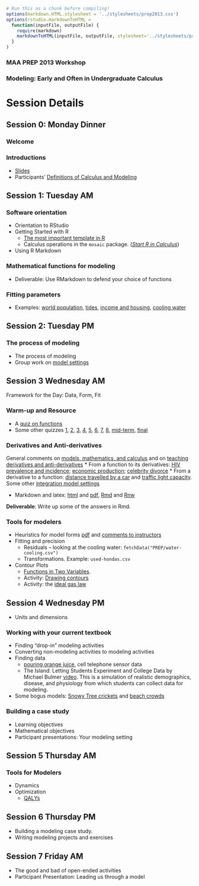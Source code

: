 ```r
# Run this as a chunk before compiling!
options(markdown.HTML.stylesheet = '../stylesheets/prep2013.css')
options(rstudio.markdownToHTML =
  function(inputFile, outputFile) {     
    require(markdown)
    markdownToHTML(inputFile, outputFile, stylesheet='../stylesheets/prep2013.css')  
  }
)
```
<script src="https://ajax.googleapis.com/ajax/libs/jquery/1.7.1/jquery.min.js"></script>
<script src="../javascripts/main.js"></script>

### MAA PREP 2013 Workshop
### Modeling: Early and Often in Undergraduate Calculus


Session Details
================
## Session 0: Monday Dinner

### Welcome

### Introductions


* [Slides](../Intro/Intro.pdf)
* Participants' [Definitions of Calculus and Modeling](../SessionNotes/definitions.html)


## Session 1: Tuesday AM

### Software orientation

* Orientation to RStudio
* Getting Started with R
  * [The most important template in R](../RIntro/LearningTeachingR.html)
  * Calculus operations in the `mosaic` package. (*[Start R in Calculus](http://www.amazon.com/Start-Calculus-Daniel-T-Kaplan/dp/0983965897)*)
* Using R Markdown

### Mathematical functions for modeling
* Deliverable: Use RMarkdown to defend your choice of functions

### Fitting parameters
* Examples: [world population](../Notes/Functions/WorldPopulation.html), [tides](../Notes/Tides/tides-hawaii.html), [income and housing](https://dl.dropboxusercontent.com/u/5098197/Exercises/HTML/AC-Income-and-Housing/AC-Income-and-Housing-A.html), [cooling water](../Notes/Cooling/CoolingCoffee.html)
   
## Session 2: Tuesday PM

### The process of modeling

* The process of modeling
* Group work on [model settings](model-settings.html)


## Session 3 Wednesday AM

Framework for the Day: Data, Form, Fit

### Warm-up and Resource

* A [quiz on functions](http://rpubs.com/dtkaplan/792)
* Some other quizzes [1](https://www.dropbox.com/s/14uah8abemevxlw/Quiz-2012-02-03.pdf), [2](https://www.dropbox.com/s/or3p7q1lx0t5o95/Quiz-2012-02-10.pdf), [3](https://www.dropbox.com/s/igvcdbx6553se6f/Quiz-2012-02-17.pdf), [4](https://www.dropbox.com/s/9iya2nozi7szc0h/Quiz-2012-02-24.pdf), [5](https://www.dropbox.com/s/qfa3nwnovsaw5lm/quiz-2012-03-23.pdf), [6](https://www.dropbox.com/s/t8gqptxrfkshxcb/quiz-2012-03-30.pdf), [7](https://www.dropbox.com/s/dcagvob75yicf8h/quiz-2012-04-06.pdf), [8](https://www.dropbox.com/s/zpz5c7y92e4pew2/quiz-2012-04-23.pdf), [mid-term](https://www.dropbox.com/s/t0xeo2yb89jt06m/Mid-Term-March-2012.pdf), [final](https://www.dropbox.com/s/ijgjfw24e54ql2c/Final-May-2012.pdf)

### Derivatives and Anti-derivatives

General comments on [models, mathematics, and calculus](../Notes/Overviews/Modeling-and-Mathematics.html) and on [teaching derivatives and anti-derivatives](../Notes/Overviews/Derivatives.html)
* From a function to its derivatives: [HIV prevalence and incidence](https://dl.dropboxusercontent.com/u/5098197/Math135/In-Class/hiv-graph.pdf); [economic production](https://dl.dropboxusercontent.com/u/5098197/Math135/In-Class/cobb-douglas-partial-derivatives.pdf); [celebrity divorce](https://dl.dropboxusercontent.com/u/5098197/Math135/In-Class/celebrity-divorce.pdf)
* From a derivative to a function: [distance travelled by a car](https://dl.dropboxusercontent.com/u/5098197/Math135/In-Class/road-capacity-activity.pdf) and [traffic light capacity](../Notes/Integration/Traffic-Light-Capacity.html).  Some other [integration model settings](../Notes/Overviews/Integrals.html)

* Markdown and latex: [html](../Resources/latex-rmd.html) and [pdf](../Resources/latex-rmd.pdf), [Rmd](../Resources/latex-rmd.Rmd) and [Rnw](../Resources/latex-rmd.Rnw)

**Deliverable**: Write up some of the answers in Rmd.

### Tools for modelers

* Heuristics for model forms [pdf](http://dl.dropbox.com/u/5098197/Math135/In-Class/poly2d.pdf) and [comments to instructors](../Notes/Polynomials/notes-on-polynomials.html)
* Fitting and precision
   * Residuals -- looking at the cooling water: `fetchData("PREP/water-cooling.csv")`
   * Transformations.  Example: `used-hondas.csv`
* Contour Plots
    * [Functions in Two Variables](../Notes/TwoVariables/TwoVariablesIntro.html). 
    * Activity: [Drawing contours](https://dl.dropboxusercontent.com/u/5098197/Math135/In-Class/findingContours.pdf)
    * Activity: the [ideal gas law](https://dl.dropboxusercontent.com/u/5098197/Math135/In-Class/ideal-gas-activity1.pdf)


## Session 4 Wednesday PM


* Units and dimensions


### Working with your current textbook

* Finding "drop-in" modeling activities
* Converting non-modeling activities to modeling activities
* Finding data 
    * [pouring orange juice](../Notes/OrangeJuiceFlow/OrangeJuice.html), cell telephone sensor data
    * The Island: Letting Students Experiment and College Data by Michael Bulmer [video](http://www.mosaic-web.org/go/MCAST/videos/MCAST-2012-02-24/index.htm). This is a simulation of realistic demographics, disease, and physiology from which students can collect data for modeling.
* Some bogus models: [Snowy Tree crickets](../Notes/Functions/SnowTreeCricket.html) and [beach crowds](../Notes/Optimization/beach-population.html)

### Building a case study

* Learning objectives
* Mathematical objectives
* Participant presentations: Your modeling setting

## Session 5 Thursday AM

### Tools for Modelers

* Dynamics
* Optimization
    * [QALYs](http://prep2012.mosaic-web.org/Topics/Optimization/QALY1.html)

## Session 6 Thursday PM

* Building a modeling case study.
* Writing modeling projects and exercises


## Session 7 Friday AM

* The good and bad of open-ended activities
* Participant Presentation: Leading us through a model

